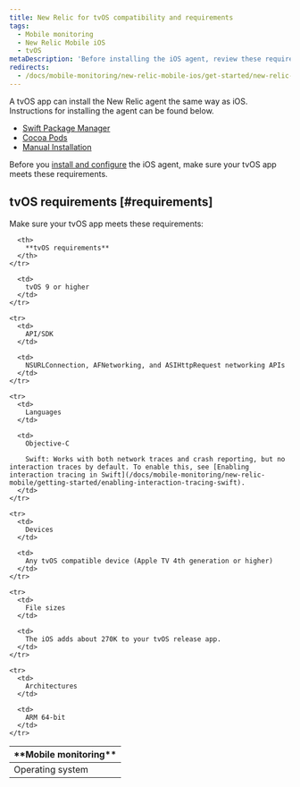 ```yaml
---
title: New Relic for tvOS compatibility and requirements
tags:
  - Mobile monitoring
  - New Relic Mobile iOS
  - tvOS
metaDescription: 'Before installing the iOS agent, review these requirements.'
redirects:
  - /docs/mobile-monitoring/new-relic-mobile-ios/get-started/new-relic-tvos-compatibility-requirements
---
```


A tvOS app can install the New Relic agent the same way as iOS. Instructions for installing the agent can be found below.
 - [Swift Package Manager](/docs/mobile-monitoring/new-relic-mobile-ios/installation/spm-installation)
 - [Cocoa Pods](/docs/mobile-monitoring/new-relic-mobile-ios/installation/cocoapods-installation)
 - [Manual Installation](/docs/mobile-monitoring/new-relic-mobile-ios/installation/ios-manual-installation)

Before you [install and configure](/docs/mobile-monitoring/new-relic-mobile-ios/installation/spm-installation) the iOS agent, make sure your tvOS app meets these requirements.

## tvOS requirements [#requirements]

Make sure your tvOS app meets these requirements:

<table>
  <thead>
    <tr>
      <th width={200}>
        **Mobile monitoring**
      </th>

      <th>
        **tvOS requirements**
      </th>
    </tr>
  </thead>

  <tbody>
    <tr>
      <td>
        Operating system
      </td>

      <td>
        tvOS 9 or higher
      </td>
    </tr>

    <tr>
      <td>
        API/SDK
      </td>

      <td>
        NSURLConnection, AFNetworking, and ASIHttpRequest networking APIs
      </td>
    </tr>

    <tr>
      <td>
        Languages
      </td>

      <td>
        Objective-C

        Swift: Works with both network traces and crash reporting, but no interaction traces by default. To enable this, see [Enabling interaction tracing in Swift](/docs/mobile-monitoring/new-relic-mobile/getting-started/enabling-interaction-tracing-swift).
      </td>
    </tr>

    <tr>
      <td>
        Devices
      </td>

      <td>
        Any tvOS compatible device (Apple TV 4th generation or higher)
      </td>
    </tr>

    <tr>
      <td>
        File sizes
      </td>

      <td>
        The iOS adds about 270K to your tvOS release app.
      </td>
    </tr>

    <tr>
      <td>
        Architectures
      </td>

      <td>
        ARM 64-bit
      </td>
    </tr>
  </tbody>
</table>
